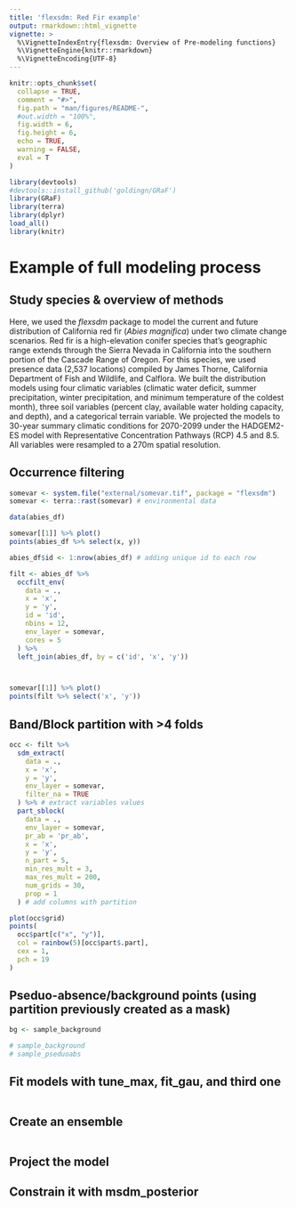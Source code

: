---
title: 'flexsdm: Red Fir example'
output: rmarkdown::html_vignette
vignette: >
  %\VignetteIndexEntry{flexsdm: Overview of Pre-modeling functions}
  %\VignetteEngine{knitr::rmarkdown}
  %\VignetteEncoding{UTF-8}
---

```{r, include = FALSE}
knitr::opts_chunk$set(
  collapse = TRUE,
  comment = "#>",
  fig.path = "man/figures/README-",
  #out.width = "100%",
  fig.width = 6,
  fig.height = 6,
  echo = TRUE,
  warning = FALSE,
  eval = T
)
```

```{r dependencies, include = FALSE}
library(devtools)
#devtools::install_github('goldingn/GRaF')
library(GRaF)
library(terra)
library(dplyr)
load_all()
library(knitr)
```

# Example of full modeling process

## Study species & overview of methods

Here, we used the *flexsdm* package to model the current and future distribution of California red fir (*Abies magnifica*) under two climate change scenarios. Red fir is a high-elevation conifer species that's geographic range extends through the Sierra Nevada in California into the southern portion of the Cascade Range of Oregon. For this species, we used presence data (2,537 locations) compiled by James Thorne, California Department of Fish and Wildlife, and Calflora. We built the distribution models using four climatic variables (climatic water deficit, summer precipitation, winter precipitation, and minimum temperature of the coldest month), three soil variables (percent clay, available water holding capacity, and depth), and a categorical terrain variable. We projected the models to 30-year summary climatic conditions for 2070-2099 under the HADGEM2-ES model with Representative Concentration Pathways (RCP) 4.5 and 8.5. All variables were resampled to a 270m spatial resolution. 

## Occurrence filtering

```{r raw data}
somevar <- system.file("external/somevar.tif", package = "flexsdm")
somevar <- terra::rast(somevar) # environmental data

data(abies_df)

somevar[[1]] %>% plot()
points(abies_df %>% select(x, y))
```

```{r occurrence filtering}

abies_df$id <- 1:nrow(abies_df) # adding unique id to each row

filt <- abies_df %>%
  occfilt_env(
    data = .,
    x = 'x',
    y = 'y',
    id = 'id',
    nbins = 12,
    env_layer = somevar,
    cores = 5
  ) %>%
  left_join(abies_df, by = c('id', 'x', 'y'))



somevar[[1]] %>% plot()
points(filt %>% select('x', 'y'))
```

## Band/Block partition with >4 folds
```{r}

occ <- filt %>%
  sdm_extract(
    data = .,
    x = 'x',
    y = 'y',
    env_layer = somevar,
    filter_na = TRUE
  ) %>% # extract variables values
  part_sblock(
    data = .,
    env_layer = somevar,
    pr_ab = 'pr_ab',
    x = 'x',
    y = 'y',
    n_part = 5,
    min_res_mult = 3,
    max_res_mult = 200,
    num_grids = 30,
    prop = 1
  ) # add columns with partition

plot(occ$grid)
points(
  occ$part[c("x", "y")],
  col = rainbow(5)[occ$part$.part],
  cex = 1,
  pch = 19
)


```
## Pseduo-absence/background points (using partition previously created as a mask)
```{r pseudo-absence/background}
bg <- sample_background

# sample_background
# sample_pseduoabs

```
## Fit models with tune_max, fit_gau, and third one
```{r fit models}
```
## Create an ensemble
```{r ensemble}

```
## Project the model
## Constrain it with msdm_posterior 

